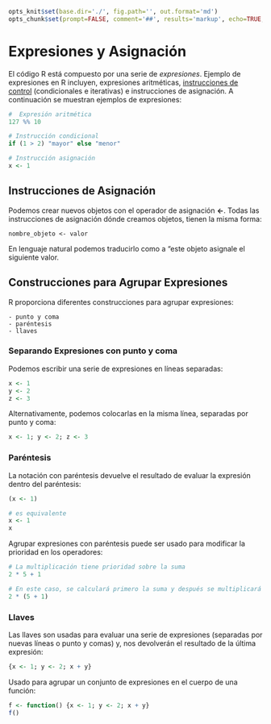 ```r
opts_knit$set(base.dir='./', fig.path='', out.format='md')
opts_chunk$set(prompt=FALSE, comment='##', results='markup', echo=TRUE, eval=TRUE, collapse=TRUE)
```



# Expresiones y Asignación


El código R está compuesto por una serie de _expresiones_. Ejemplo de expresiones en R incluyen, expresiones aritméticas, [instrucciones de control](../../estructuras_control/estructuras_control.md) (condicionales e iterativas) e instrucciones de asignación. A continuación se muestran ejemplos de expresiones: 



```r
#  Expresión aritmética
127 %% 10
```


```r
# Instrucción condicional
if (1 > 2) "mayor" else "menor"
```


```r
# Instrucción asignación
x <- 1
```

## Instrucciones de Asignación {#asignacion}

Podemos crear nuevos objetos con el operador de asignación __<-__. Todas las instrucciones de asignación dónde creamos objetos, tienen la misma forma:

    nombre_objeto <- valor
 

En lenguaje natural podemos traducirlo como a "este objeto asignale el siguiente valor.

## Construcciones para Agrupar Expresiones {#construcciones}

R proporciona diferentes construcciones para agrupar expresiones:

    - punto y coma
    - paréntesis
    - llaves

### Separando Expresiones con punto y coma

Podemos escribir una serie de expresiones en líneas separadas:


```r
x <- 1
y <- 2
z <- 3
```

Alternativamente, podemos colocarlas en la misma línea, separadas por punto y coma:


```r
x <- 1; y <- 2; z <- 3
```

### Paréntesis

La notación con paréntesis devuelve el resultado de evaluar la expresión dentro del paréntesis:


```r
(x <- 1)
```


```r
# es equivalente
x <- 1
x 
```

Agrupar expresiones con paréntesis puede ser usado para modificar la prioridad  en los operadores:


```r
# La multiplicación tiene prioridad sobre la suma
2 * 5 + 1
```


```r
# En este caso, se calculará primero la suma y después se multiplicará
2 * (5 + 1)
```


### Llaves

Las llaves son usadas para evaluar una serie de expresiones (separadas por nuevas líneas o punto y comas) y, nos devolverán el resultado de la última expresión:




```r
{x <- 1; y <- 2; x + y}
```

Usado para agrupar un conjunto de expresiones en el cuerpo de una función:


```r
f <- function() {x <- 1; y <- 2; x + y}
f()
```

